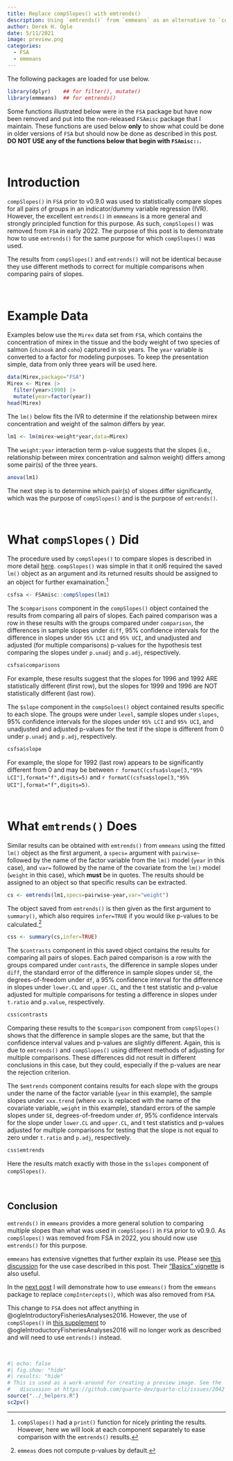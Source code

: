 ```yaml
---
title: Replace compSlopes() with emtrends()
description: Using `emtrends()` from `emmeans` as an alternative to `compSlopes()` which was removed from `FSA`.
author: Derek H. Ogle
date: 5/11/2021
image: preview.png
categories:
  - FSA
  - emmeans
---
```


:::{.callout-note}
The following packages are loaded for use below.
:::

```r
library(dplyr)    ## for filter(), mutate()
library(emmeans)  ## for emtrends()
```

:::{.callout-warning}
Some functions illustrated below were in the `FSA` package but have now been removed and put into the non-released `FSAmisc` package that I maintain. These functions are used below **only** to show what could be done in older versions of `FSA` but should now be done as described in this post. **DO NOT USE any of the functions below that begin with `FSAmisc::`.** 
:::

&nbsp;

# Introduction
`compSlopes()` in `FSA` prior to v0.9.0 was used to statistically compare slopes for all pairs of groups in an indicator/dummy variable regression (IVR). However, the excellent `emtrends()` in `emmmeans` is a more general and strongly principled function for this purpose. As such, `compSlopes()` was removed from `FSA` in early 2022. The purpose of this post is to demonstrate how to use `emtrends()` for the same purpose for which `compSlopes()` was used.

:::{.callout-important}
The results from `compSlopes()` and `emtrends()` will not be identical because they use different methods to correct for multiple comparisons when comparing pairs of slopes.
:::

&nbsp;

# Example Data
Examples below use the `Mirex` data set from `FSA`, which contains the concentration of mirex in the tissue and the body weight of two species of salmon (`chinook` and `coho`) captured in six years. The `year` variable is converted to a factor for modeling purposes. To keep the presentation simple, data from only three years will be used here.

```r
data(Mirex,package="FSA")
Mirex <- Mirex |>
  filter(year>1990) |>
  mutate(year=factor(year))
head(Mirex)
```

The `lm()` below fits the IVR to determine if the relationship between mirex concentration and weight of the salmon differs by year.

```r
lm1 <- lm(mirex~weight*year,data=Mirex)
```

The `weight:year` interaction term p-value suggests that the slopes (i.e., relationship between mirex concentration and salmon weight) differs among some pair(s) of the three years.

```r
anova(lm1)
```

The next step is to determine which pair(s) of slopes differ significantly, which was the purpose of `compSlopes()` and is the purpose of `emtrends()`.

&nbsp;

# What `compSlopes()` Did
The procedure used by `compSlopes()` to compare slopes is described in more detail [here](http://derekogle.com/IFAR/supplements/weightlength/index.html). `compSlopes()` was simple in that it onl6 required the saved `lm()` object as an argument and its returned results should be assigned to an object for further examaination.^[`compSlopes()` had a `print()` function for nicely printing the results. However, here we will look at each component separately to ease comparison with the `emtrends()` results.]

```r
csfsa <- FSAmisc::compSlopes(lm1)
```

The `$comparisons` component in the `compSlopes()` object contained the results from comparing all pairs of slopes. Each paired comparison was a row in these results with the groups compared under `comparison`, the differences in sample slopes under `diff`, 95% confidence intervals for the difference in slopes under `95% LCI` and `95% UCI`, and unadjusted and adjusted (for multiple comparisons) p-values for the hypothesis test comparing the slopes under `p.unadj` and `p.adj`, respectively.

```r
csfsa$comparisons
```

For example, these results suggest that the slopes for 1996 and 1992 ARE statistically different (first row), but the slopes for 1999 and 1996 are NOT statistically different (last row).

The `$slope` component in the `compSoloes()` object contained results specific to each slope. The groups were under `level`, sample slopes under `slopes`, 95% confidence intervals for the slopes under `95% LCI` and `95% UCI`, and unadjusted and adjusted p-values for the test if the slope is different from 0 under `p.unadj` and `p.adj`, respectively.

```r
csfsa$slope
```

For example, the slope for 1992 (last row) appears to be significantly different from 0 and may be between `r formatC(csfsa$slope[3,"95% LCI"],format="f",digits=5)` and `r formatC(csfsa$slope[3,"95% UCI"],format="f",digits=5)`.

&nbsp;

# What `emtrends()` Does
Similar results can be obtained with `emtrends()` from `emmeans` using the fitted `lm()` object as the first argument, a `specs=` argument with `pairwise~` followed by the name of the factor variable from the `lm()` model (`year` in this case), and `var=` followed by the name of the covariate from the `lm()` model (`weight` in this case), which **must** be in quotes. The results should be assigned to an object so that specific results can be extracted.

```r
cs <- emtrends(lm1,specs=pairwise~year,var="weight")
```

The object saved from `emtrends()` is then given as the first argument to `summary()`, which also requires `infer=TRUE` if you would like p-values to be calculated.^[`emmeas` does not compute p-values by default.]

```r
css <- summary(cs,infer=TRUE)
```

The `$contrasts` component in this saved object contains the results for comparing all pairs of slopes. Each paired comparison is a row with the groups compared under `contrasts`, the difference in sample slopes under `diff`, the standard error of the difference in sample slopes under `SE`, the degrees-of-freedom under `df`, a 95% confidence interval for the difference in slopes under `lower.CL` and `upper.CL`, and the t test statistic and p-value adjusted for multiple comparisons for testing a difference in slopes under `t.ratio` and `p.value`, respectively.

```r
css$contrasts
```

Comparing these results to the `$comparison` component from `compSlopes()` shows that the difference in sample slopes are the same, but that the confidence interval values and p-values are slightly different. Again, this is due to `emtrends()` and `compSlopes()` using different methods of adjusting for multiple comparisons. These differences did not result in different conclusions in this case, but they could, especially if the p-values are near the rejection criterion.

The `$emtrends` component contains results for each slope with the groups under the name of the factor variable (`year` in this example), the sample slopes under `xxx.trend` (where `xxx` is replaced with the name of the covariate variable, `weight` in this example), standard errors of the sample slopes under `SE`, degrees-of-freedom under `df`, 95% confidence intervals for the slope under `lower.CL` and `upper.CL`, and t test statistics and p-values adjusted for multiple comparisons for testing that the slope is not equal to zero under `t.ratio` and `p.adj`, respectively.

```r
css$emtrends
```

Here the results match exactly with those in the `$slopes` component of `compSlopes()`.

&nbsp;

## Conclusion
`emtrends()` in `emmeans` provides a more general solution to comparing multiple slopes than what was used in `compSlopes()` in `FSA` prior to v0.9.0. As `compSlopes()` was removed from FSA in 2022, you should now use `emtrends()` for this purpose.

`emmeans` has extensive vignettes that further explain its use. Please see [this discussion](https://cran.r-project.org/web/packages/emmeans/vignettes/interactions.html#covariates) for the use case described in this post. Their ["Basics" vignette](https://cran.r-project.org/web/packages/emmeans/vignettes/basics.html) is also useful.

In the [next post](../2021-5-12_compIntercepts-replacement/) I will demonstrate how to use `emmeans()` from the `emmeans` package to replace `compIntercepts()`, which was also removed from `FSA`.

:::{.callout-note}
This change to `FSA` does not affect anything in @ogleIntroductoryFisheriesAnalyses2016. However, the use of `compSlopes()` in [this supplement](http://derekogle.com/IFAR/supplements/weightlength/index.html) to @ogleIntroductoryFisheriesAnalyses2016 will no longer work as described and will need to use `emtrends()` instead.
:::

&nbsp;

```r
#| echo: false
#| fig.show: "hide"
#| results: "hide"
# This is used as a work-around for creating a preview image. See the
#   discussion at https://github.com/quarto-dev/quarto-cli/issues/2042
source("../_helpers.R")
sc2pv()
```

